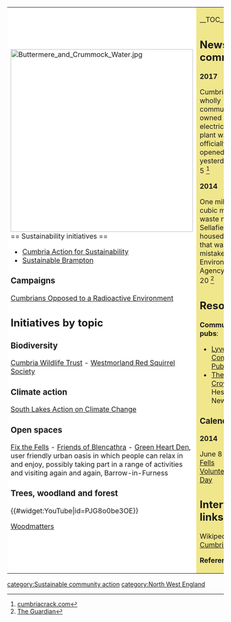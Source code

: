 {| cellpadding="8" cellspacing="0"
|- valign="top" 
| style="background:white" width="52%"|
[[File:Buttermere and Crummock Water.jpg|424px]]<br clear=left>
== Sustainability initiatives ==
*[http://www.cafs.org.uk/ Cumbria Action for Sustainability]
*[http://www.sustainablebrampton.org/ Sustainable Brampton]

=== Campaigns ===

[http://www.corecumbria.co.uk/ Cumbrians Opposed to a Radioactive Environment]

== Initiatives by topic ==

=== Biodiversity ===

[http://www.cumbriawildlifetrust.org.uk/ Cumbria Wildlife Trust] - [http://www.westmorlandredsquirrels.org.uk/ Westmorland Red Squirrel Society]

=== Climate action ===

[http://slacc.org.uk/ South Lakes Action on Climate Change]

=== Open spaces ===
 
[http://www.fixthefells.co.uk/ Fix the Fells] - [http://friendsofblencathra.co.uk/ Friends of Blencathra] - [http://www.greenheartden.blogspot.co.uk/ Green Heart Den], user friendly urban oasis in which people can relax in and enjoy, possibly taking part in a range of activities and visiting again and again, Barrow-in-Furness

=== Trees, woodland and forest ===

{{#widget:YouTube|id=PJG8o0be3OE}}

[http://www.woodmatters.org.uk/ Woodmatters]

| style="background:khaki" |

__TOC__

== News and comment ==

'''2017'''

Cumbria’s first wholly community-owned hydro-electric power plant was officially opened yesterday, Jan 5 <ref>[http://www.cumbriacrack.com/2017/01/05/mp-opens-local-hydro-power-plant/ cumbriacrack.com]</ref>

'''2014''' 

One million cubic metres of waste near Sellafield housed at a site that was a mistake, admits Environment Agency, April 20 <ref>[http://www.theguardian.com/environment/2014/apr/20/choice-cumbria-nuclear-dump-mistake-environment-agency The Guardian]</ref>

== Resources ==

'''Community run pubs''': 
*[http://www.lyvennetcommunitypub.com/ Lyvennet Community Pub], Eden
*[http://www.theoldcrownpub.co.uk/ The Old Crown], Hesket Newmarket

=== Calendar ===

'''2014'''

June 8 [http://www.fixthefells.co.uk/fix-fells-volunteering-day Fix the Fells Volunteering Day]
 
== Interwiki links ==
Wikipedia: [[wikipedia:Cumbria|Cumbria]]


'''References'''
{{Attrib sca ref|Cumbria}}
<references/>
|}


{{scaendmenu}}
[[category:Sustainable community action]]
[[category:North West England]]